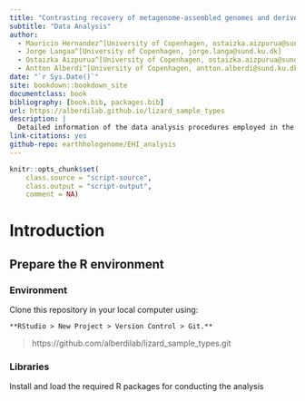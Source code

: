 ```yaml
---
title: "Contrasting recovery of metagenome‑assembled genomes and derived microbial communities from lizard fecal and cloacal samples"
subtitle: "Data Analysis"
author:
  - Mauricio Hernandez^[University of Copenhagen, ostaizka.aizpurua@sund.ku.dk]
  - Jorge Langaa^[University of Copenhagen, jorge.langa@sund.ku.dk]
  - Ostaizka Aizpurua^[University of Copenhagen, ostaizka.aizpurua@sund.ku.dk]
  - Antton Alberdi^[University of Copenhagen, antton.alberdi@sund.ku.dk]
date: "`r Sys.Date()`"
site: bookdown::bookdown_site
documentclass: book
bibliography: [book.bib, packages.bib]
url: https://alberdilab.github.io/lizard_sample_types
description: |
  Detailed information of the data analysis procedures employed in the Earth Hologenome Initiative.
link-citations: yes
github-repo: earthhologenome/EHI_analysis
---
```

```r
knitr::opts_chunk$set(
    class.source = "script-source",
    class.output = "script-output",
    comment = NA)
```

# Introduction

## Prepare the R environment

### Environment

Clone this repository in your local computer using:

```
**RStudio > New Project > Version Control > Git.**
```

> https://github.com/alberdilab/lizard_sample_types.git

### Libraries

Install and load the required R packages for conducting the analysis

```r

```